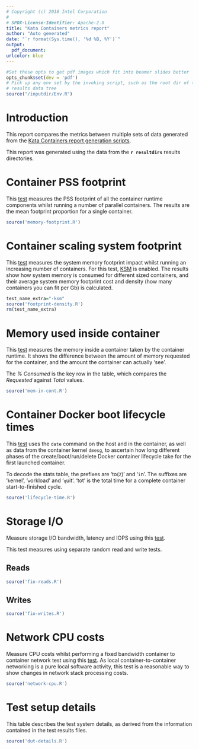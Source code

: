 ```yaml
---
# Copyright (c) 2018 Intel Corporation
#
# SPDX-License-Identifier: Apache-2.0
title: "Kata Containers metrics report"
author: "Auto generated"
date: "`r format(Sys.time(), '%d %B, %Y')`"
output:
  pdf_document:
urlcolor: blue
---
```


```r
#Set these opts to get pdf images which fit into beamer slides better
opts_chunk$set(dev = 'pdf')
# Pick up any env set by the invoking script, such as the root dir of the
# results data tree
source("/inputdir/Env.R")
```
\pagebreak

# Introduction
This report compares the metrics between multiple sets of data generated from
the [Kata Containers report generation scripts](github.com/kata-containers/tests/metrics/report/README.md).

This report was generated using the data from the **`r resultdirs`** results directories.

\pagebreak

# Container PSS footprint
This [test](https://github.com/kata-containers/tests/blob/master/metrics/density/docker_memory_usage.sh)
measures the PSS footprint of all the container runtime components whilst running a number
of parallel containers. The results are the mean footprint proportion for a single
container.

```r
source('memory-footprint.R')
```
\pagebreak

# Container scaling system footprint
This [test](https://github.com/kata-containers/tests/blob/master/metrics/density/footprint_data.sh)
measures the system memory footprint impact whilst running an increasing number
of containers. For this test, [KSM](https://en.wikipedia.org/wiki/Kernel_same-page_merging)
 is enabled. The results show how system memory is consumed for different sized
containers, and their average system memory footprint cost and density (how many
containers you can fit per Gb) is calculated.

```r
test_name_extra="-ksm"
source('footprint-density.R')
rm(test_name_extra)
```
\pagebreak

# Memory used inside container
This [test](https://github.com/kata-containers/tests/blob/master/metrics/density/memory_usage_inside_container.sh)
measures the memory inside a container taken by the container runtime. It shows the difference between the amount of memory requested for the container, and the amount the container can actually 'see'.

The *% Consumed* is the key row in the table, which compares the *Requested* against *Total* values.


```r
source('mem-in-cont.R')
```
\pagebreak


# Container Docker boot lifecycle times
This [test](https://github.com/kata-containers/tests/blob/master/metrics/time/launch_times.sh)
uses the `date` command on the host and in the container, as well as data from the container
kernel `dmesg`, to ascertain how long different phases of the create/boot/run/delete
Docker container lifecycle take for the first launched container.

To decode the stats table, the prefixes are 'to(`2`)' and '`i`n'. The suffixes are '`k`ernel', '`w`orkload' and '`q`uit'. 'tot' is the total time for a complete container start-to-finished cycle.

```r
source('lifecycle-time.R')
```
\pagebreak

# Storage I/O

Measure storage I/O bandwidth, latency and IOPS using 
this [test](https://github.com/kata-containers/tests/blob/master/metrics/storage/fio.sh).

This test measures using separate random read and write tests.

## Reads

```r
source('fio-reads.R')
```

\pagebreak

## Writes

```r
source('fio-writes.R')
```
\pagebreak

# Network CPU costs

Measure CPU costs whilst performing a fixed bandwidth container
to container network test using
this [test](https://github.com/kata-containers/tests/blob/master/metrics/network/cpu_statistics_iperf.sh).
As local container-to-container networking is a pure local software activity, this test
is a reasonable way to show changes in network stack processing costs.

```r
source('network-cpu.R')
```
\pagebreak

# Test setup details

This table describes the test system details, as derived from the information contained
in the test results files.


```r
source('dut-details.R')
```
